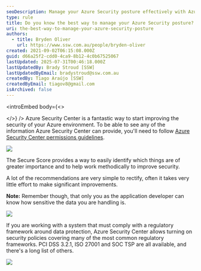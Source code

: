 ```yaml
---
seoDescription: Manage your Azure Security posture effectively with Azure Security Center, Secure Score, and compliance features for regulatory frameworks.
type: rule
title: Do you know the best way to manage your Azure Security posture?
uri: the-best-way-to-manage-your-azure-security-posture
authors:
  - title: Bryden Oliver
    url: https://www.ssw.com.au/people/bryden-oliver
created: 2021-09-02T06:15:08.000Z
guid: d66a25f2-cdd0-4ca9-8b12-4c0b67525067
lastUpdated: 2025-07-31T00:46:18.000Z
lastUpdatedBy: Brady Stroud [SSW]
lastUpdatedByEmail: bradystroud@ssw.com.au
createdBy: Tiago Araújo [SSW]
createdByEmail: tiagov8@gmail.com
isArchived: false
---
```


<introEmbed
  body={<>

  </>}
/>
Azure Security Center is a fantastic way to start improving the security of your Azure environment. To be able to see any of the information Azure Security Center can provide, you'll need to follow [Azure Security Center permissions guidelines](https://docs.microsoft.com/en-us/azure/security-center/security-center-permissions?WT.mc_id=ES-MVP-33518).

![](/uploads/rules/the-best-way-to-manage-your-azure-security-posture/azure-security-1.png)

The Secure Score provides a way to easily identify which things are of greater importance and to help work methodically to improve security.

A lot of the recommendations are very simple to rectify, often it takes very little effort to make significant improvements.

**Note:** Remember though, that only you as the application developer can know how sensitive the data you are handling is.

![](/uploads/rules/the-best-way-to-manage-your-azure-security-posture/azure-security-2.png)

If you are working with a system that must comply with a regulatory framework around data protection, Azure Security Center allows turning on security policies covering many of the most common regulatory frameworks. PCI DSS 3.2.1, ISO 27001 and SOC TSP are all available, and there's a long list of others.

![](/uploads/rules/the-best-way-to-manage-your-azure-security-posture/azure-security-3.png)
